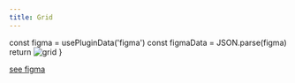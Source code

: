 ```yaml
---
title: Grid
---
```



  const figma = usePluginData('figma')
  const figmaData = JSON.parse(figma)
  return <img src={figmaData.grid} alt="grid" />
}

<Figma />

[see figma](https://www.figma.com/file/9tNXeY1XbVmfHEVCYYtoal/03---%F0%9F%8E%A8-Branding-guidelines)
